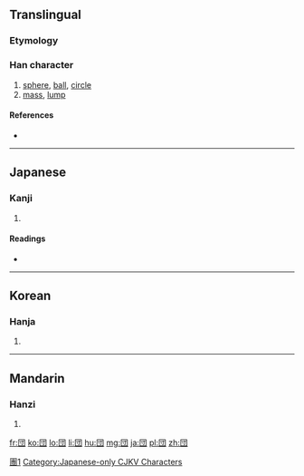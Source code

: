 {{also|團|团}}
==Translingual==

===Etymology===
{{Han simp|團|f=專|t=寸}}

[[Category:CJKV characters simplified differently in Japan and China|團1]]
[[Category:Japanese-only CJKV Characters]]

===Han character===
{{Han char|rn=31|rad=囗|as=03|sn=6|four=|canj=田木戈 (WDI)|ids=⿴[[囗]][[寸]]}}

# [[sphere]], [[ball]], [[circle]]
# [[mass]], [[lump]]

====References====
* {{Han ref|kx=0217.061|dkj=04703|dj=0444.090|hdz=10711.081|uh=56E3|ud=22243}}

----

==Japanese==
{{ja-forms|{{zh-lookup|団}}|[[团]]|[[團]]}}

===Kanji===
{{ja-kanji|grade=5|rs=囗03|style=s|kyu=團}}

# {{defn|lang=ja|sort=囗03}}

====Readings====
* {{ja-readings
|on=[[だん]] (dan)
|kanon=[[たん]] (tan) {{qualifier|non-[[w:Jōyō kanji|Jōyō]] reading}}
|kanyoon=[[とん]] (ton)
|kun=[[まるい]] (marui), [[かたまり]] (katamari)}}

----

==Korean==

===Hanja===
{{ko-hanja|hangeul=단|rv=dan|mr=tan}}

# {{defn|lang=ko|sort=囗03}}

----

==Mandarin==

===Hanzi===
{{cmn-hanzi|pin=[[tuán]] ([[tuan2]])|wg=t'uan<sup>2</sup>}}

# {{defn|lang=cmn|sort=囗03}}

[[fr:団]]
[[ko:団]]
[[lo:団]]
[[li:団]]
[[hu:団]]
[[mg:団]]
[[ja:団]]
[[pl:団]]
[[zh:団]]